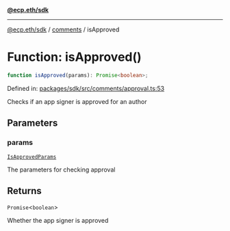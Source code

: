 [**@ecp.eth/sdk**](../../index.mdx)

***

[@ecp.eth/sdk](/sdk-reference/index.mdx) / [comments](/sdk-reference/comments/index.mdx) / isApproved

# Function: isApproved()

```ts
function isApproved(params): Promise<boolean>;
```

Defined in: [packages/sdk/src/comments/approval.ts:53](https://github.com/ecp-eth/comments-monorepo/blob/main/packages/sdk/src/comments/approval.ts#L53)

Checks if an app signer is approved for an author

## Parameters

### params

[`IsApprovedParams`](/sdk-reference/comments/type-aliases/IsApprovedParams.mdx)

The parameters for checking approval

## Returns

`Promise`\<`boolean`\>

Whether the app signer is approved

